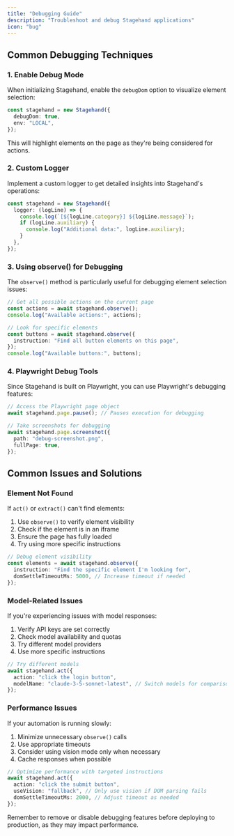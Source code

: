 ```yaml
---
title: "Debugging Guide"
description: "Troubleshoot and debug Stagehand applications"
icon: "bug"
---
```


## Common Debugging Techniques

### 1. Enable Debug Mode

When initializing Stagehand, enable the `debugDom` option to visualize element selection:

```typescript
const stagehand = new Stagehand({
  debugDom: true,
  env: "LOCAL",
});
```

This will highlight elements on the page as they're being considered for actions.

### 2. Custom Logger

Implement a custom logger to get detailed insights into Stagehand's operations:

```typescript
const stagehand = new Stagehand({
  logger: (logLine) => {
    console.log(`[${logLine.category}] ${logLine.message}`);
    if (logLine.auxiliary) {
      console.log("Additional data:", logLine.auxiliary);
    }
  },
});
```

### 3. Using observe() for Debugging

The `observe()` method is particularly useful for debugging element selection issues:

```typescript
// Get all possible actions on the current page
const actions = await stagehand.observe();
console.log("Available actions:", actions);

// Look for specific elements
const buttons = await stagehand.observe({
  instruction: "Find all button elements on this page",
});
console.log("Available buttons:", buttons);
```

### 4. Playwright Debug Tools

Since Stagehand is built on Playwright, you can use Playwright's debugging features:

```typescript
// Access the Playwright page object
await stagehand.page.pause(); // Pauses execution for debugging

// Take screenshots for debugging
await stagehand.page.screenshot({
  path: "debug-screenshot.png",
  fullPage: true,
});
```

## Common Issues and Solutions

### Element Not Found

If `act()` or `extract()` can't find elements:

1. Use `observe()` to verify element visibility
2. Check if the element is in an iframe
3. Ensure the page has fully loaded
4. Try using more specific instructions

```typescript
// Debug element visibility
const elements = await stagehand.observe({
  instruction: "Find the specific element I'm looking for",
  domSettleTimeoutMs: 5000, // Increase timeout if needed
});
```

### Model-Related Issues

If you're experiencing issues with model responses:

1. Verify API keys are set correctly
2. Check model availability and quotas
3. Try different model providers
4. Use more specific instructions

```typescript
// Try different models
await stagehand.act({
  action: "click the login button",
  modelName: "claude-3-5-sonnet-latest", // Switch models for comparison
});
```

### Performance Issues

If your automation is running slowly:

1. Minimize unnecessary `observe()` calls
2. Use appropriate timeouts
3. Consider using vision mode only when necessary
4. Cache responses when possible

```typescript
// Optimize performance with targeted instructions
await stagehand.act({
  action: "click the submit button",
  useVision: "fallback", // Only use vision if DOM parsing fails
  domSettleTimeoutMs: 2000, // Adjust timeout as needed
});
```

<Tip>
  Remember to remove or disable debugging features before deploying to
  production, as they may impact performance.
</Tip>
